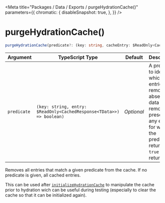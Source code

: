 
<Meta
    title="Packages / Data / Exports / purgeHydrationCache()"
    parameters={{
        chromatic: {
            disableSnapshot: true,
        },
    }}
/>

# purgeHydrationCache()

```ts
purgeHydrationCache(predicate?: (key: string, cacheEntry: $ReadOnly<CachedResponse<ValidCacheData>>) => boolean): void;
```

| Argument    | TypeScript Type                                                      | Default    | Description                                                                                                                                                       |
| ----------- | -------------------------------------------------------------------- | ---------- | ----------------------------------------------------------------------------------------------------------------------------------------------------------------- |
| `predicate` | `(key: string, entry: $ReadOnly<CachedResponse<TData>>) => boolean)` | _Optional_ | A predicate to identify which entries to remove. If absent, all data is removed; if present, any entries for which the predicate returns `true` will be returned. |

Removes all entries that match a given predicate from the cache. If no predicate is given, all cached entries.

This can be used after [`initializeHydrationCache`](/docs/data-exports-initializehydrationcache--page) to manipulate the cache prior to hydration wich can be useful during testing (especially to clear the cache so that it can be initialized again).
